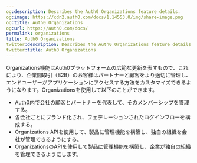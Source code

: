 ```yaml
---
og:description: Describes the Auth0 Organizations feature details.
og:image: https://cdn2.auth0.com/docs/1.14553.0/img/share-image.png
og:title: Auth0 Organizations
og:url: https://auth0.com/docs/
permalink: organizations
title: Auth0 Organizations
twitter:description: Describes the Auth0 Organizations feature details.
twitter:title: Auth0 Organizations
---
```




Organizations機能はAuth0プラットフォームの広範な更新を表すもので、これにより、企業間取引（B2B）のお客様はパートナーと顧客をより適切に管理し、エンドユーザーがアプリケーションにアクセスする方法をカスタマイズできるようになります。Organizationsを使用して以下のことができます。

* Auth0内で会社の顧客とパートナーを代表して、そのメンバーシップを管理する。
* 各会社ごとにブランド化され、フェデレーションされたログインフローを構成する。
* Organizations APIを使用して、製品に管理機能を構築し、独自の組織を会社が管理できるようにする。
* OrganizationsのAPIを使用して製品に管理機能を構築し、企業が独自の組織を管理できるようにします。